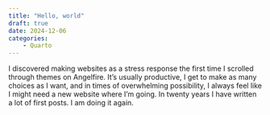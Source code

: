 ```yaml
---
title: "Hello, world"
draft: true
date: 2024-12-06
categories:
    - Quarto
---
```


I discovered making websites as a stress response the first time I scrolled through themes on Angelfire. It's usually productive, I get to make as many choices as I want, and in times of overwhelming possibility, I always feel like I might need a new website where I'm going. In twenty years I have written a lot of first posts. I am doing it again. 